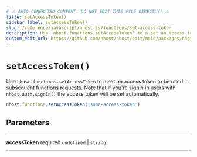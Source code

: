 ```yaml
---
# ⚠️ AUTO-GENERATED CONTENT. DO NOT EDIT THIS FILE DIRECTLY! ⚠️
title: setAccessToken()
sidebar_label: setAccessToken()
slug: /reference/javascript/nhost-js/functions/set-access-token
description: Use `nhost.functions.setAccessToken` to a set an access token to be used in subsequent functions requests. Note that if you're signin in users with `nhost.auth.signIn()` the access token will be set automatically.
custom_edit_url: https://github.com/nhost/nhost/edit/main/packages/nhost-js/src/clients/functions.ts#L102
---
```


# `setAccessToken()`

Use `nhost.functions.setAccessToken` to a set an access token to be used in subsequent functions requests. Note that if you're signin in users with `nhost.auth.signIn()` the access token will be set automatically.

```ts
nhost.functions.setAccessToken('some-access-token')
```

## Parameters

---

**<span className="parameter-name">accessToken</span>** <span className="optional-status">required</span> `undefined` | `string`

---
